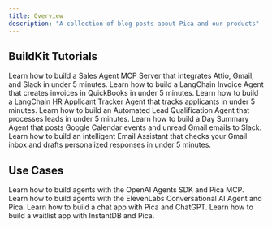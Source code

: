 ```yaml
---
title: Overview
description: "A collection of blog posts about Pica and our products"
---
```


## BuildKit Tutorials

<Columns cols={2}>
  <Card
    title="Build a Sales Agent MCP Server"
    href="/blog/buildkit/sales-agent-mcp"
    arrow="true"
    cta="Read More"
  >
    Learn how to build a Sales Agent MCP Server that integrates Attio, Gmail, and Slack in under 5 minutes.
  </Card>
  <Card
    title="Build a LangChain QuickBooks Invoice Agent"
    href="/blog/buildkit/quickbooks-langchain-invoice-agent"
    arrow="true"
    cta="Read More"
  >
    Learn how to build a LangChain Invoice Agent that creates invoices in QuickBooks in under 5 minutes.
  </Card>
  <Card
    title="Build a LangChain HR Applicant Tracker Agent"
    href="/blog/buildkit/hr-applicant-tracker"
    arrow="true"
    cta="Read More"
  >
    Learn how to build a LangChain HR Applicant Tracker Agent that tracks applicants in under 5 minutes.
  </Card>
  <Card
    title="Build an Automated Lead Qualification Agent"
    href="/blog/buildkit/automated-lead-qualification-agent"
    arrow="true"
    cta="Read More"
  >
    Learn how to build an Automated Lead Qualification Agent that processes leads in under 5 minutes.
  </Card>
  <Card
    title="Build a Day Summary Agent MCP Server"
    href="/blog/buildkit/day-summary-mcp"
    arrow="true"
    cta="Read More"
  >
    Learn how to build a Day Summary Agent that posts Google Calendar events and unread Gmail emails to Slack.
  </Card>
  <Card
    title="Build an Email Assistant"
    href="/blog/buildkit/email-assistant"
    arrow="true"
    cta="Read More"
  >
    Learn how to build an intelligent Email Assistant that checks your Gmail inbox and drafts personalized responses in under 5 minutes.
  </Card>
</Columns>

## Use Cases

<Columns cols={2}>
  <Card
    title="OpenAI Agents SDK"
    href="/blog/use-cases/openai-agents"
    arrow="true"
    cta="Read More"
    icon="robot"
  >
    Learn how to build agents with the OpenAI Agents SDK and Pica MCP.
  </Card>
  <Card
    title="ElevenLabs"
    href="/blog/use-cases/elevenlabs"
    arrow="true"
    cta="Read More"
    icon="microphone"
  >
    Learn how to build agents with the ElevenLabs Conversational AI Agent and Pica.
  </Card>
  <Card
    title="Chat App"
    href="/blog/use-cases/chat-app"
    arrow="true"
    cta="Read More"
    icon="comments"
  >
    Learn how to build a chat app with Pica and ChatGPT.
  </Card>
  <Card
    title="InstantDB Waitlist App"
    href="/blog/use-cases/instantdb-waitlist-app"
    arrow="true"
    cta="Read More"
    icon="list"
  >
    Learn how to build a waitlist app with InstantDB and Pica.
  </Card>
</Columns>

